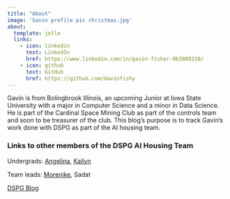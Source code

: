 ```yaml
---
title: "About"
image: 'Gavin profile pic christmas.jpg'
about:
  template: jolla
  links:
    - icon: linkedin
      text: LinkedIn
      href: https://www.linkedin.com/in/gavin-fisher-0b3088238/
    - icon: github
      text: GitHub
      href: https://github.com/Gavinfishy
---
```


Gavin is from Bolingbrook Illinois, an upcoming Junior at Iowa State University with a major in Computer Science and a minor in Data Science. He is part of the Cardinal Space Mining Club as part of the controls team and soon to be treasurer of the club. This blog's purpose is to track Gavin's work done with DSPG as part of the AI housing team.

### Links to other members of the DSPG AI Housing Team

Undergrads: [Angelina](https://1angelinaevans.github.io/AngelinaEvansBlog/){target="_blank"}, [Kailyn](https://kailynhogan.github.io/Kailyn_Hogan_DSPG_Blog/){target="_blank"}

Team leads: [Morenike](https://morenikeope.github.io/Atejioye_Blog/){target="_blank"}, Sadat

[DSPG Blog](https://dspg-2023.github.io/DSPG2023/){target="_blank"}
